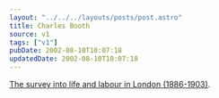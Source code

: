 ```yaml
---
layout: "../../../layouts/posts/post.astro"
title: Charles Booth
source: v1
tags: ["v1"]
pubDate: 2002-08-10T10:07:18
updatedDate: 2002-08-10T10:07:18
---
```


[The survey into life and labour in London (1886-1903)][1].

[1]: http://booth.lse.ac.uk/ "The Charles Booth Online Archive"
